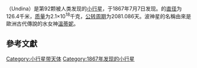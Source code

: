 {{Infobox Planet | discovery=yes | physical_characteristics = yes | bgcolour=#FFFFC0 |
 name=92 Undina
 | discoverer=[[克里斯蒂安·亨利·弗里德里希·彼得斯|克里斯蒂安·亨利·弗里德里希·彼得斯]]
 | discovered=1867年7月7日
 | alt_names= 
 | mp_category=[[主小行星帶|主小行星帶]]
 | epoch=2006年12月31日 ([[儒略日|JD]] 2454100.5)
 | semimajor=477.221 [[Giga|G]][[metre|m]] (3.190 [[Astronomical_unit|AU]])
 | perihelion=429.240 Gm (2.869 AU)
 | aphelion=525.202 Gm (3.511 AU)
 | eccentricity=0.101
 | period=2081.086 [[day|d]] (5.70 [[Julian_year_(astronomy)|a]])
 | inclination=9.922[[degree_(angle)|°]]
 | asc_node=101.830°
 | arg_peri=242.178°
 | mean_anomaly=117.332°
 | avg_speed=16.63 km/[[second|s]]
 | dimensions=126.4 km
 | mass=2.1{{e|18}} [[kilogram|kg]]
 | density=? g/[[cubic_centimetre|cm³]]
 | surface_grav=0.0353 m/s²
 | escape_velocity=0.0668 km/s
 | rotation=? d
 | spectral_type=[[M-type_asteroid|M]]
 | abs_magnitude=6.61
 | albedo=0.251 <ref>http://www.psi.edu/pds/resource/albedo.html</ref>
 | single_temperature=~156 [[kelvin|K]]}}
'''{{BASEPAGENAME}}'''（Undina）是第92颗被人类发现的[[小行星|小行星]]，于1867年7月7日发现。{{BASEPAGENAME}}的[[直径|直径]]为126.4千米，[[质量|质量]]为2.1×10<sup>18</sup>千克，[[公转周期|公转周期]]为2081.086天。波神星的名稱由來是歐洲古代傳說的水女神[[溫蒂妮|溫蒂妮]]。

== 參考文獻 ==

{{reflist}}
{{beltasteroid-stub}}

[[Category:小行星带天体|Category:小行星带天体]]
[[Category:1867年发现的小行星|Category:1867年发现的小行星]]